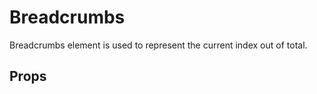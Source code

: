 

# Breadcrumbs

Breadcrumbs element is used to represent the current index out of total.

<Canvas>
  <Story id="components-ui-breadcrumbs--default-breadcrumbs" />
</Canvas>

## Props

<ArgTypes of={Breadcrumbs} />
